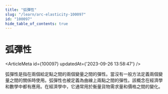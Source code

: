 ```yaml
---
title: "弧彈性"
slug: "/learn/arc-elasticity-100097"
id: "100097"
hide_table_of_contents: true
---
```



# 弧彈性

<ArticleMeta id={100097} updatedAt={'2023-09-26 13:58:47'} />
<div className='border-solid border-b border-t-0 my-4 border-[var(--ifm-color-gray-300)]' />

弧彈性是指在兩個給定點之間的兩個變量之間的彈性。當沒有一般方法定義兩個變量之間的關係時使用。弧彈性也被定義為曲線上兩點之間的彈性。該概念在經濟學和數學中都有應用。在經濟學中，它通常用於衡量貨物需求量和價格之間的變化。
